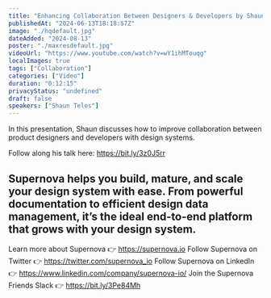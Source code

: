 ```yaml
---
title: "Enhancing Collaboration Between Designers & Developers by Shaun Teles"
publishedAt: "2024-06-13T18:18:57Z"
image: "./hqdefault.jpg"
dateAdded: "2024-08-13"
poster: "./maxresdefault.jpg"
videoUrl: "https://www.youtube.com/watch?v=wY1ihMTouqg"
localImages: true
tags: ["Collaboration"]
categories: ["Video"]
duration: "0:12:15"
privacyStatus: "undefined"
draft: false
speakers: ["Shaun Teles"]
---
```

In this presentation, Shaun discusses how to improve collaboration between product designers and developers with design systems.

Follow along his talk here: https://bit.ly/3z0J5rr

Supernova helps you build, mature, and scale your design system with ease. From powerful documentation to efficient design data management, it’s the ideal end-to-end platform that grows with your design system.
----------
Learn more about Supernova 👉 https://supernova.io
Follow Supernova on Twitter 👉  https://twitter.com/supernova_io
Follow Supernova on LinkedIn 👉 https://www.linkedin.com/company/supernova-io/
Join the Supernova Friends Slack 👉 https://bit.ly/3Pe84Mh
